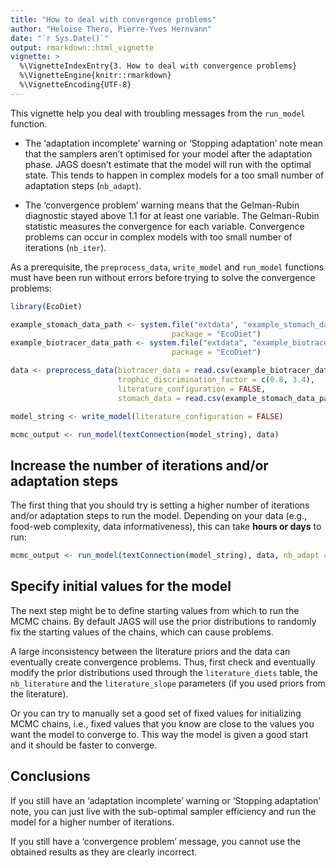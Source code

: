 ```yaml
---
title: "How to deal with convergence problems"
author: "Heloise Thero, Pierre-Yves Hernvann"
date: "`r Sys.Date()`"
output: rmarkdown::html_vignette
vignette: >
  %\VignetteIndexEntry{3. How to deal with convergence problems}
  %\VignetteEngine{knitr::rmarkdown}
  %\VignetteEncoding{UTF-8}
---
```


This vignette help you deal with troubling messages from the `run_model` function.

* The 'adaptation incomplete' warning or 'Stopping adaptation' note mean that the samplers aren't optimised for your model after the adaptation phase. JAGS doesn't estimate that the model will run with the optimal state. This tends to happen in complex models for a too small number of adaptation steps (`nb_adapt`).

* The 'convergence problem' warning means that the Gelman-Rubin diagnostic stayed above 1.1 for at least one variable. The Gelman-Rubin statistic measures the convergence for each variable. Convergence problems can occur in complex models with too small number of iterations (`nb_iter`).

As a prerequisite, the `preprocess_data`, `write_model` and `run_model` functions must have been run without errors before trying to solve the convergence problems:

```r
library(EcoDiet)

example_stomach_data_path <- system.file("extdata", "example_stomach_data.csv",
                                    package = "EcoDiet")
example_biotracer_data_path <- system.file("extdata", "example_biotracer_data.csv",
                                    package = "EcoDiet")

data <- preprocess_data(biotracer_data = read.csv(example_biotracer_data_path),
                        trophic_discrimination_factor = c(0.8, 3.4),
                        literature_configuration = FALSE,
                        stomach_data = read.csv(example_stomach_data_path))

model_string <- write_model(literature_configuration = FALSE)

mcmc_output <- run_model(textConnection(model_string), data)
```

## Increase the number of iterations and/or adaptation steps

The first thing that you should try is setting a higher number of iterations and/or adaptation steps to run the model. Depending on your data (e.g., food-web complexity, data informativeness), this can take **hours or days** to run:

```r
mcmc_output <- run_model(textConnection(model_string), data, nb_adapt = 1e4, nb_iter = 1e7)
```

## Specify initial values for the model

The next step might be to define starting values from which to run the MCMC chains. By default JAGS will use the prior distributions to randomly fix the starting values of the chains, which can cause problems.

A large inconsistency between the literature priors and the data can eventually create convergence problems. Thus, first check and eventually modify the prior distributions used through the `literature_diets` table, the `nb_literature` and the `literature_slope` parameters (if you used priors from the literature).

Or you can try to manually set a good set of fixed values for initializing MCMC chains, i.e., fixed values that you know are close to the values you want the model to converge to. This way the model is given a good start and it should be faster to converge.

## Conclusions

If you still have an 'adaptation incomplete' warning or 'Stopping adaptation' note, you can just live with the sub-optimal sampler efficiency and run the model for a higher number of iterations.

If you still have a 'convergence problem' message, you cannot use the obtained results as they are clearly incorrect.
